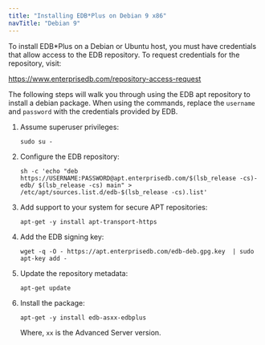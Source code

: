 ```yaml
---
title: "Installing EDB*Plus on Debian 9 x86"
navTitle: "Debian 9"
---
```


To install EDB\*Plus on a Debian or Ubuntu host, you must have credentials that allow access to the EDB repository. To request credentials for the repository, visit:

 <https://www.enterprisedb.com/repository-access-request>

The following steps will walk you through using the EDB apt repository to install a debian package. When using the commands, replace the `username` and `password` with the credentials provided by EDB.

1. Assume superuser privileges:
    ```text
    sudo su -
    ```

1. Configure the EDB repository:
    ```text
    sh -c 'echo "deb https://USERNAME:PASSWORD@apt.enterprisedb.com/$(lsb_release -cs)-edb/ $(lsb_release -cs) main" > /etc/apt/sources.list.d/edb-$(lsb_release -cs).list'
    ```

1. Add support to your system for secure APT repositories:
    ```text
    apt-get -y install apt-transport-https
    ```

1. Add the EDB signing key:
    ```text
    wget -q -O - https://apt.enterprisedb.com/edb-deb.gpg.key  | sudo apt-key add -
    ```

1. Update the repository metadata:
    ```text
    apt-get update
    ```

1. Install the package:
    ```text
    apt-get -y install edb-asxx-edbplus
    ```
    
    Where, `xx` is the Advanced Server version.

